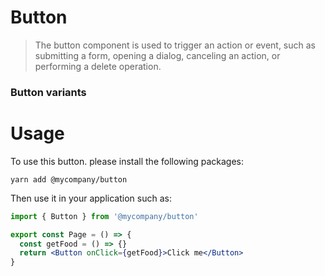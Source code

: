 
# Button

<Meta of={ButtonStories} />
<Description of={ButtonStories} />

> The button component is used to trigger an action or event, such as submitting a form, opening a dialog, canceling an action, or performing a delete operation.

### Button variants

<Grid of={ButtonStories} />

# Usage

To use this button. please install the following packages:

```
yarn add @mycompany/button
```

Then use it in your application such as:

```jsx
import { Button } from '@mycompany/button'

export const Page = () => {
  const getFood = () => {}
  return <Button onClick={getFood}>Click me</Button>
}
```

